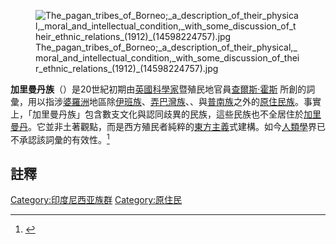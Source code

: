 [[File:The_pagan_tribes_of_Borneo;_a_description_of_their_physical,_moral_and_intellectual_condition,_with_some_discussion_of_their_ethnic_relations_(1912)_(14598224757).jpg|thumb]]

'''加里曼丹族'''（{{lang-en|Klemantan people}}）是20世紀初期由[[英國|英國]][[科學家|科學家]]暨殖民地官員[https://en.wikipedia.org/wiki/Charles_Hose 查爾斯·霍斯] {{Wayback|url=https://en.wikipedia.org/wiki/Charles_Hose |date=20201025015512 }}所創的詞彙，用以指涉[[婆羅洲|婆羅洲]]地區除[[伊班族|伊班族]]、[[弄巴灣族|弄巴灣族]]、{{tsl|en|Kayan people (Borneo)|卡楊族}}、{{tsl|en|Kenyah people|坎亞族}}與[[普南族|普南族]]之外的[[原住民族|原住民族]]。事實上，「加里曼丹族」包含數支文化與認同歧異的民族，這些民族也不全居住於[[加里曼丹|加里曼丹]]。它並非土著觀點，而是西方殖民者純粹的[[東方主義|東方主義]]式建構。如今[[人類學|人類學]]界已不承認該詞彙的有效性。<ref>{{cite book|last1=Rousseau|first1=Jérôme|title=Central Borneo: Ethnic Identity and Social Life in a stratified Society|date=1990|publisher=Oxford University Press|location=Oxford, New York|isbn=0198277164|page=43}}</ref>

==註釋==
{{reflist}}
[[Category:印度尼西亚族群|Category:印度尼西亚族群]]
[[Category:原住民|Category:原住民]]
